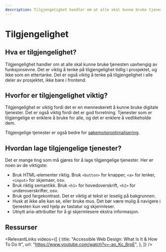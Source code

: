 ```yaml
---
description: Tilgjengelighet handler om at alle skal kunne bruke tjenesten uavhengig av funksjonsevne. Det er viktig å tenke på tilgjengelighet tidlig i prosjektet, og ikke som en ettertanke. Det er også viktig å tenke på tilgjengelighet i alle deler av prosjektet, ikke bare i frontend.
---
```



# Tilgjengelighet

<div
  style={{
    width: 300,
    maxWidth: "100%",
    float: "right",
    margin: "0 0rem 1rem 1rem",
  }}
>
  <Accessibility
    style={{ width: "100%", height: "100%" }}
  />
</div>

## Hva er tilgjengelighet?

Tilgjengelighet handler om at alle skal kunne bruke tjenesten uavhengig av funksjonsevne. Det er viktig å tenke på tilgjengelighet tidlig i prosjektet, og ikke som en ettertanke. Det er også viktig å tenke på tilgjengelighet i alle deler av prosjektet, ikke bare i frontend.

## Hvorfor er tilgjengelighet viktig?

Tilgjengelighet er viktig fordi det er en menneskerett å kunne bruke digitale tjenester.
Det er også viktig fordi det er god forretning. Tjenester som er tilgjengelige er enklere å bruke for alle,
og det er enklere å vedlikeholde dem.

Tilgjengelige tjenester er også bedre for [søkemotoroptimalisering](./SEO).

## Hvordan lage tilgjengelige tjenester?

Det er mange ting som må gjøres for å lage tilgjengelige tjenester. Her er noen av de viktigste:

- Bruk HTML-elementer riktig. Bruk `<button>` for knapper, `<a>` for lenker, `<input>` for skjemaer, osv.
- Bruk riktig semantikk. Bruk `<h1>` for hovedoverskrift, `<h2>` for underoverskrifter, osv.
- Bruk god fargekontrast. Det er viktig at tekst er leselig på bakgrunnen.
- Husk at ikke alle kan se, eller bruke mus. Det bør være mulig å navigere i tjenesten kun ved hjelp av tastatur og skjermleser.
- Utnytt aria-attributter for å gi skjermlesere ekstra informasjon.

## Ressurser

<RelevantLinks
  videos={[
    {
      title:
        "Accessible Web Design: What Is It & How To Do It",
      url: "https://www.youtube.com/watch?v=-ao_Kc_8rpE",
    },
  ]}
/>
